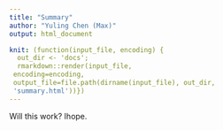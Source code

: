 ```yaml
---
title: "Summary"
author: "Yuling Chen (Max)"
output: html_document

knit: (function(input_file, encoding) {
  out_dir <- 'docs';
  rmarkdown::render(input_file,
 encoding=encoding, 
 output_file=file.path(dirname(input_file), out_dir, 
 'summary.html'))})
---
```





Will this work? Ihope. 
























